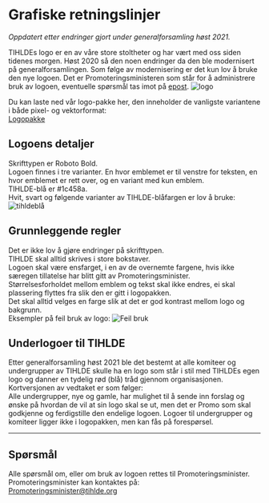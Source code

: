 

# Grafiske retningslinjer

*Oppdatert etter endringer gjort under generalforsamling høst 2021.*

TIHLDEs logo er en av våre store stoltheter og har vært med oss siden tidenes morgen. Høst 2020 så den noen endringer da den ble modernisert på generalforsamlingen. Som følge av modernisering er det kun lov å bruke den nye logoen.
Det er Promoteringsministeren som står for å administrere bruk av logoen, eventuelle spørsmål tas imot på [epost](mailto:promoteringsminister@tihlde.org).
![logo](https://tihldestorage.blob.core.windows.net/imagepng/663f891c-2996-4ac0-ae87-853608a1feea65c0dbec-3db2-4426-b6b7-71fe9c8f2e81TIHLDE_LOGO_BL%C3%85.png)


Du kan laste ned vår logo-pakke her, den inneholder de vanligste variantene i både pixel- og vektorformat:  
[Logopakke](https://drive.google.com/drive/folders/1aCEJgUZaY8uEVaJygP3MwTBcgBIfpx_1?usp=sharing)



## Logoens detaljer
Skrifttypen er Roboto Bold.  
Logoen finnes i tre varianter. En hvor emblemet er til venstre for teksten, en hvor emblemet er rett over, og en variant med kun emblem.  
TIHLDE-blå er #1c458a.  
Hvit, svart og følgende varianter av TIHLDE-blåfargen er lov å bruke:  
![tihldeblå](https://tihldestorage.blob.core.windows.net/imagepng/c3312167-97e7-4fc3-ba16-924d1fc37c5cimage_2021-12-24_195354.png)

## Grunnleggende regler
Det er ikke lov å gjøre endringer på skrifttypen.  
TIHLDE skal alltid skrives i store bokstaver.  
Logoen skal være ensfarget, i en av de overnemte fargene, hvis ikke særegen tillatelse har blitt gitt av Promoteringsminister.  
Størrelsesforholdet mellom emblem og tekst skal ikke endres, ei skal plassering flyttes fra slik den er gitt i logopakken.  
Det skal alltid velges en farge slik at det er god kontrast mellom logo og bakgrunn.  
Eksempler på feil bruk av logo:
![Feil bruk](https://tihldestorage.blob.core.windows.net/imagepng/437d4421-03cd-49e9-b8ba-57f8af04e956tihldefeillogo.png)

## Underlogoer til TIHLDE
Etter generalforsamling høst 2021 ble det bestemt at alle komiteer og undergrupper av TIHLDE skulle ha en logo som står i stil med TIHLDEs egen logo og danner en tydelig rød (blå) tråd gjennom organisasjonen.  
Kortversjonen av vedtaket er som følger:  
Alle undergrupper, nye og gamle, har mulighet til å sende inn forslag og ønske på hvordan de vil at sin logo skal se ut, men det er Promo som skal godkjenne og ferdigstille den endelige logoen. Logoer til undergrupper og komiteer ligger ikke i logopakken, men kan fås på forespørsel.

---

## Spørsmål
Alle spørsmål om, eller om bruk av logoen rettes til Promoteringsminister. Promoteringsminister kan kontaktes på:   
[Promoteringsminister@tihlde.org](mailto:promoteringsminister@tihlde.org)